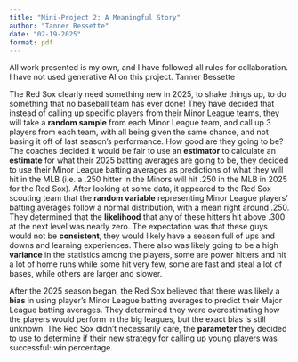 ```yaml
---
title: "Mini-Project 2: A Meaningful Story"
author: "Tanner Bessette"
date: "02-19-2025"
format: pdf
---
```


All work presented is my own, and I have followed all rules for collaboration. I have not used generative AI on this project. Tanner Bessette

The Red Sox clearly need something new in 2025, to shake things up, to do something that no baseball team has ever done! They have decided that instead of calling up specific players from their Minor League teams, they will take a **random sample** from each Minor League team, and call up 3 players from each team, with all being given the same chance, and not basing it off of last season's performance. How good are they going to be? The coaches decided it would be fair to use an **estimator** to calculate an **estimate** for what their 2025 batting averages are going to be, they decided to use their Minor League batting averages as predictions of what they will hit in the MLB (i.e. a .250 hitter in the Minors will hit .250 in the MLB in 2025 for the Red Sox). After looking at some data, it appeared to the Red Sox scouting team that the **random variable** representing Minor League players' batting averages follow a normal distribution, with a mean right around .250. They determined that the **likelihood** that any of these hitters hit above .300 at the next level was nearly zero. The expectation was that these guys would not be **consistent**, they would likely have a season full of ups and downs and learning experiences. There also was likely going to be a high **variance** in the statistics among the players, some are power hitters and hit a lot of home runs while some hit very few, some are fast and steal a lot of bases, while others are larger and slower.

After the 2025 season began, the Red Sox believed that there was likely a **bias** in using player's Minor League batting averages to predict their Major League batting averages. They determined they were overestimating how the players would perform in the big leagues, but the exact bias is still unknown. The Red Sox didn't necessarily care, the **parameter** they decided to use to determine if their new strategy for calling up young players was successful: win percentage.
